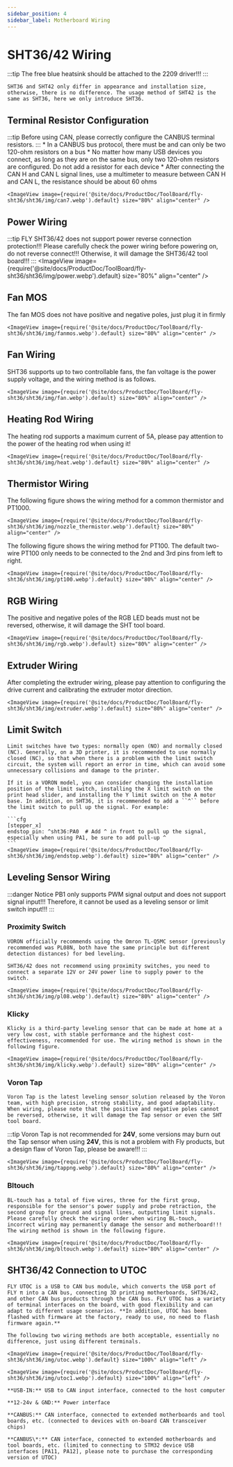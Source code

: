 ```yaml
---
sidebar_position: 4
sidebar_label: Motherboard Wiring
---
```




# SHT36/42 Wiring

:::tip
The free blue heatsink should be attached to the 2209 driver!!!
:::

    SHT36 and SHT42 only differ in appearance and installation size, otherwise, there is no difference. The usage method of SHT42 is the same as SHT36, here we only introduce SHT36.

## Terminal Resistor Configuration

:::tip
Before using CAN, please correctly configure the CANBUS terminal resistors.
:::
    * In a CANBUS bus protocol, there must be and can only be two 120-ohm resistors on a bus
    * No matter how many USB devices you connect, as long as they are on the same bus, only two 120-ohm resistors are configured. Do not add a resistor for each device
    * After connecting the CAN H and CAN L signal lines, use a multimeter to measure between CAN H and CAN L, the resistance should be about 60 ohms
    
    <ImageView image={require('@site/docs/ProductDoc/ToolBoard/fly-sht36/sht36/img/can7.webp').default} size="80%" align="center" />

## Power Wiring

:::tip
FLY SHT36/42 does not support power reverse connection protection!!! Please carefully check the power wiring before powering on, do not reverse connect!!! Otherwise, it will damage the SHT36/42 tool board!!!
:::
    <ImageView image={require('@site/docs/ProductDoc/ToolBoard/fly-sht36/sht36/img/power.webp').default} size="80%" align="center" />

## Fan MOS

The fan MOS does not have positive and negative poles, just plug it in firmly

    <ImageView image={require('@site/docs/ProductDoc/ToolBoard/fly-sht36/sht36/img/fanmos.webp').default} size="80%" align="center" />

## Fan Wiring

SHT36 supports up to two controllable fans, the fan voltage is the power supply voltage, and the wiring method is as follows.

    <ImageView image={require('@site/docs/ProductDoc/ToolBoard/fly-sht36/sht36/img/fan.webp').default} size="80%" align="center" />

## Heating Rod Wiring

The heating rod supports a maximum current of 5A, please pay attention to the power of the heating rod when using it!

    <ImageView image={require('@site/docs/ProductDoc/ToolBoard/fly-sht36/sht36/img/heat.webp').default} size="80%" align="center" />

## Thermistor Wiring

The following figure shows the wiring method for a common thermistor and PT1000.

    <ImageView image={require('@site/docs/ProductDoc/ToolBoard/fly-sht36/sht36/img/nozzle_thermistor.webp').default} size="80%" align="center" />

The following figure shows the wiring method for PT100. The default two-wire PT100 only needs to be connected to the 2nd and 3rd pins from left to right.

    <ImageView image={require('@site/docs/ProductDoc/ToolBoard/fly-sht36/sht36/img/pt100.webp').default} size="80%" align="center" />

## RGB Wiring

The positive and negative poles of the RGB LED beads must not be reversed, otherwise, it will damage the SHT tool board.

    <ImageView image={require('@site/docs/ProductDoc/ToolBoard/fly-sht36/sht36/img/rgb.webp').default} size="80%" align="center" />

## Extruder Wiring

After completing the extruder wiring, please pay attention to configuring the drive current and calibrating the extruder motor direction.

    <ImageView image={require('@site/docs/ProductDoc/ToolBoard/fly-sht36/sht36/img/extruder.webp').default} size="80%" align="center" />

## Limit Switch

    Limit switches have two types: normally open (NO) and normally closed (NC). Generally, on a 3D printer, it is recommended to use normally closed (NC), so that when there is a problem with the limit switch circuit, the system will report an error in time, which can avoid some unnecessary collisions and damage to the printer.

    If it is a VORON model, you can consider changing the installation position of the limit switch, installing the X limit switch on the print head slider, and installing the Y limit switch on the A motor base. In addition, on SHT36, it is recommended to add a ``^`` before the limit switch to pull up the signal. For example:

    ```cfg
    [stepper_x]
    endstop_pin: ^sht36:PA0  # Add ^ in front to pull up the signal, especially when using PA1, be sure to add pull-up ^
    ```
    <ImageView image={require('@site/docs/ProductDoc/ToolBoard/fly-sht36/sht36/img/endstop.webp').default} size="80%" align="center" />

## Leveling Sensor Wiring

:::danger Notice
PB1 only supports PWM signal output and does not support signal input!!! Therefore, it cannot be used as a leveling sensor or limit switch input!!!
:::

### Proximity Switch

    VORON officially recommends using the Omron TL-Q5MC sensor (previously recommended was PL08N, both have the same principle but different detection distances) for bed leveling.

    SHT36/42 does not recommend using proximity switches, you need to connect a separate 12V or 24V power line to supply power to the switch.
    
    <ImageView image={require('@site/docs/ProductDoc/ToolBoard/fly-sht36/sht36/img/pl08.webp').default} size="80%" align="center" />

### Klicky

    Klicky is a third-party leveling sensor that can be made at home at a very low cost, with stable performance and the highest cost-effectiveness, recommended for use. The wiring method is shown in the following figure.

    <ImageView image={require('@site/docs/ProductDoc/ToolBoard/fly-sht36/sht36/img/klicky.webp').default} size="80%" align="center" />

### Voron Tap

    Voron Tap is the latest leveling sensor solution released by the Voron team, with high precision, strong stability, and good adaptability. When wiring, please note that the positive and negative poles cannot be reversed, otherwise, it will damage the Tap sensor or even the SHT tool board.

:::tip
Voron Tap is not recommended for **24V**, some versions may burn out the Tap sensor when using **24V**, this is not a problem with Fly products, but a design flaw of Voron Tap, please be aware!!!
:::

    <ImageView image={require('@site/docs/ProductDoc/ToolBoard/fly-sht36/sht36/img/tappng.webp').default} size="80%" align="center" />

### Bltouch

    BL-touch has a total of five wires, three for the first group, responsible for the sensor's power supply and probe retraction, the second group for ground and signal lines, outputting limit signals. Please carefully check the wiring order when wiring BL-touch, incorrect wiring may permanently damage the sensor and motherboard!!! The wiring method is shown in the following figure.

    <ImageView image={require('@site/docs/ProductDoc/ToolBoard/fly-sht36/sht36/img/bltouch.webp').default} size="80%" align="center" />


## SHT36/42 Connection to UTOC

    FLY UTOC is a USB to CAN bus module, which converts the USB port of FLY π into a CAN bus, connecting 3D printing motherboards, SHT36/42, and other CAN bus products through the CAN bus. FLY UTOC has a variety of terminal interfaces on the board, with good flexibility and can adapt to different usage scenarios. **In addition, UTOC has been flashed with firmware at the factory, ready to use, no need to flash firmware again.**

    The following two wiring methods are both acceptable, essentially no difference, just using different terminals.

    <ImageView image={require('@site/docs/ProductDoc/ToolBoard/fly-sht36/sht36/img/utoc.webp').default} size="100%" align="left" />

    <ImageView image={require('@site/docs/ProductDoc/ToolBoard/fly-sht36/sht36/img/utoc1.webp').default} size="100%" align="left" />

    **USB-IN:** USB to CAN input interface, connected to the host computer

    **12-24v & GND:** Power interface

    **CANBUS:** CAN interface, connected to extended motherboards and tool boards, etc. (connected to devices with on-board CAN transceiver chips)

    **CANBUS\*:** CAN interface, connected to extended motherboards and tool boards, etc. (limited to connecting to STM32 device USB interfaces [PA11, PA12], please note to purchase the corresponding version of UTOC)
